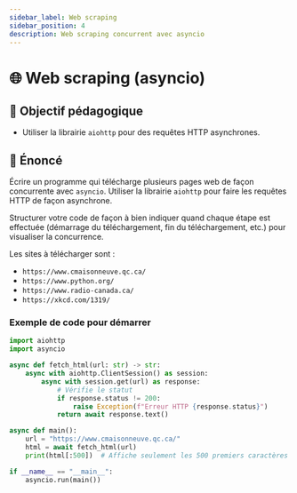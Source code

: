 ```yaml
---
sidebar_label: Web scraping
sidebar_position: 4
description: Web scraping concurrent avec asyncio
---
```


# 🌐 Web scraping (asyncio)

## 🎯 Objectif pédagogique

- Utiliser la librairie `aiohttp` pour des requêtes HTTP asynchrones.

## 📜 Énoncé

Écrire un programme qui télécharge plusieurs pages web
de façon concurrente avec `asyncio`. Utiliser la librairie
`aiohttp` pour faire les requêtes HTTP de façon asynchrone.

Structurer votre code de façon à bien indiquer quand chaque
étape est effectuée (démarrage du téléchargement, fin du
téléchargement, etc.) pour visualiser la concurrence.

Les sites à télécharger sont :

- `https://www.cmaisonneuve.qc.ca/`
- `https://www.python.org/`
- `https://www.radio-canada.ca/`
- `https://xkcd.com/1319/`

### Exemple de code pour démarrer

```python
import aiohttp
import asyncio

async def fetch_html(url: str) -> str:
    async with aiohttp.ClientSession() as session:
        async with session.get(url) as response:
            # Vérifie le statut
            if response.status != 200:
                raise Exception(f"Erreur HTTP {response.status}")
            return await response.text()

async def main():
    url = "https://www.cmaisonneuve.qc.ca/"
    html = await fetch_html(url)
    print(html[:500])  # Affiche seulement les 500 premiers caractères

if __name__ == "__main__":
    asyncio.run(main())
```
